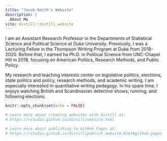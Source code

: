 ```yaml
---
title: "Jacob Smith's Website"
description: |
  About Me
site: distill::distill_website
---
```


I am an Assistant Research Professor in the Departments of Statistical Science and Political Science at Duke University. Previously, I was a Lecturing Fellow in the Thompson Writing Program at Duke from 2018-2020. Before that, I earned ha Ph.D. in Political Science from UNC-Chapel Hill in 2018, focusing on American Politics, Research Methods, and Public Policy. 

My research and teaching interests center on legislative politics, elections, state politics and policy, research methods, and academic writing. I am especially interested in quantitative writing pedagogy. In his spare time, I enjoys watching British and Scandinavian detective shows, running, and following elections.

```r
knitr::opts_chunk$set(echo = FALSE)

# Learn more about creating websites with Distill at:
# https://rstudio.github.io/distill/website.html

# Learn more about publishing to GitHub Pages at:
# https://rstudio.github.io/distill/publish_website.html#github-pages

```

